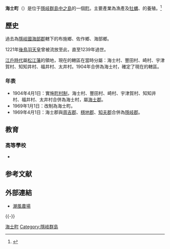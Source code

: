 {{日本町村
| 自治體名=海士
| 町村=町
| 圖像 = [[File:海士町後鳥羽院資料館_ac.jpg|240px]]
| 圖像說明=[[海士町後鳥羽院資料館|海士町後鳥羽院資料館]]
| 町村章=
| 日文原名=海士町
| 平假名=あまちょう
| 羅馬字拼音=Ama-chō
| 都道府縣=島根縣
| 支廳=
| 郡=隱岐郡
| 編號=32525-2
| 面積=33.46
| 邊界未定=
| 人口=2,292
| 統計時間=2021年10月1日
| 自治體=
| 樹=
| 花=
| 鳥=
| 其他象徵物=
| 其他象徵=
| 首長=大江和彦
| 卸任日期=2022年5月30日
| 議員數=10
| 郵遞區號=684-0403
| 所在地=隠岐郡海士町大字海士1490番地
| 電話號碼=8514-2-0112
| 外部連結= http://www.town.ama.shimane.jp/
| 經度=
| 緯度=
| 地圖=[[File:Ama_in_Shimane_Prefecture.png|250px]]
| 註記=人口：[http://pref.shimane-toukei.jp/index.php?view=8779 島根縣官方網頁]
}}

'''海士町'''（{{jpn|j=海士町|hg=あまちょう|rm=Ama chō|f=y}}）是位于[[隱岐群島|隱岐群島]][[中之島_(島根縣)|中之島]]的一個[[町|町]]。主要產業為漁產及[[牡蠣|牡蠣]]、{{tsl|ja|しまね和牛|島根和牛|隱岐牛}}的養殖。<ref>{{cite journal | url = http://www.cw.com.tw/article/article.action?id=5076981| journal=天下雜誌| title=海士町　在邊陲，實驗未來| author=周慧菁| issue=600| date=2016-06-21| access-date=2017-04-28| archive-date=2017-04-29| archive-url=https://web.archive.org/web/20170429001007/http://www.cw.com.tw/article/article.action?id=5076981| dead-url=no}}</ref>

==歷史==
過去為[[隱岐國|隱岐國]][[海部郡_(隱岐國)|海部郡]]轄下的布施鄉、佐作鄉、海部鄉。

1221年[[後鳥羽天皇|後鳥羽天皇]]曾被流放至此，直至1239年過世。

[[江戶時代|江戶時代]]屬[[松江藩|松江藩]]的領地，現在的轄區在當時分屬：海士村、豐田村、崎村、宇津賀村、知知井村、福井村、太井村。1904年合併為海士村，確定了現在的轄區。

===年表===
* 1904年4月1日：實施[[町村制|町村制]]，海士村、豐田村、崎村、宇津賀村、知知井村、福井村、太井村合併為海士村，屬[[海士郡|海士郡]]。
* 1969年1月1日：改制為海士町。
* 1969年4月1日：海士郡與[[周吉郡|周吉郡]]、[[穩地郡|穩地郡]]、[[知夫郡|知夫郡]]合併為[[隱岐郡|隱岐郡]]。

==教育==
===高等學校===
* {{tsl|ja|島根県立隠岐島前高等学校|島根縣立隠岐島前高等學校}}

== 参考文献 ==
{{Reflist}}

== 外部連結 ==
{{Commons category|Ama, Shimane}}
* {{Ja}} [http://www.oki-shiokaze.co.jp/ 潮風農場] {{Wayback|url=http://www.oki-shiokaze.co.jp/ |date=20170522190053 }}

{{-}}
{{島根縣}}

{{Authority control}}

[[Category:海士町|]]
[[Category:隱岐群島|Category:隱岐群島]]